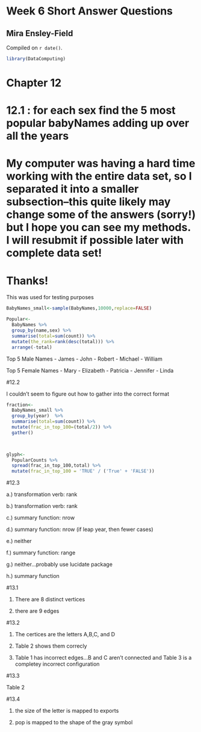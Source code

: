 # Week 6 Short Answer Questions

## Mira Ensley-Field

<!-- leave this material as is -->
Compiled on `r date()`.

```r
library(DataComputing)
```

# Chapter 12

# 12.1 : for each sex find the 5 most popular babyNames adding up over all the years

# My computer was having a hard time working with the entire data set, so I separated it into a smaller subsection--this quite likely may change some of the answers (sorry!) but I hope you can see my methods. I will resubmit if possible later with complete data set!

# Thanks!

This was used for testing purposes
```r
BabyNames_small<-sample(BabyNames,10000,replace=FALSE)
```

```r
Popular<-
  BabyNames %>%
  group_by(name,sex) %>%
  summarise(total=sum(count)) %>%
  mutate(the_rank=rank(desc(total))) %>%
  arrange(-total)
```

Top 5 Male Names
- James
- John
- Robert
- Michael
- William

Top 5 Female Names
- Mary
- Elizabeth
- Patricia
- Jennifer
- Linda

#12.2

I couldn't seem to figure out  how to gather into the correct format
```r
fraction<-
  BabyNames_small %>%
  group_by(year)  %>%
  summarise(total=sum(count)) %>%
  mutate(frac_in_top_100=(total/2)) %>%
  gather()

  
```

```r
glyph<-
  PopularCounts %>%
  spread(frac_in_top_100,total) %>%
  mutate(frac_in_top_100 = 'TRUE' / ('True' + 'FALSE'))
```


#12.3

a.) transformation verb: rank

b.) transformation verb: rank

c.) summary function: nrow

d.) summary function: nrow (if leap year, then fewer cases)

e.) neither

f.) summary function: range

g.) neither...probably use lucidate package

h.) summary function

#13.1

1. There are 8 distinct vertices

2. there are 9 edges

#13.2

1. The certices are the letters A,B,C, and D

2. Table 2 shows them correcly

3. Table 1 has incorrect edges...B and C aren't connected and Table 3 is a completey incorrect configuration

#13.3

Table 2

#13.4

1. the size of the letter is mapped to exports

2. pop is mapped to the shape of the gray symbol
